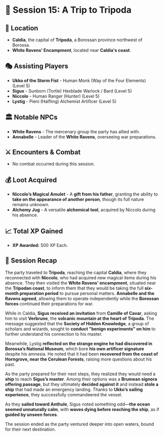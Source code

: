 # 📜 Session 15: A Trip to Tripoda

## 📍 **Location**

- **Caldia**, the capital of **Tripoda**, a Borossan province northwest of Borossa.
- **White Ravens' Encampment**, located near **Caldia's coast**.

## 🎭 **Assisting Players**

- **Ukko of the Storm Fist** - Human Monk (Way of the Four Elements) (Level 5)
- **Sigus** - Sunborn (Tortle) Hexblade Warlock / Bard (Level 5)
- **Niccolo** - Human Ranger (Hunter) (Level 5)
- **Lystig** - Pieni (Halfling) Alchemist Artificer (Level 5)

## 🏛 **Notable NPCs**

- **White Ravens** - The mercenary group the party has allied with.
- **Annabelle** - Leader of the **White Ravens**, overseeing war preparations.

## ⚔ **Encounters & Combat**

- No combat occurred during this session.

## 💰 **Loot Acquired**

- **Niccolo’s Magical Amulet** - A **gift from his father**, granting the ability to **take on the appearance of another person**, though its full nature remains unknown.
- **Alchemy Jug** - A versatile **alchemical tool**, acquired by Niccolo during his absence.

## 📈 **Total XP Gained**

- **XP Awarded:** 500 XP Each.

## 📖 **Session Recap**

The party traveled to **Tripoda**, reaching the capital **Caldia**, where they reconnected with **Niccolo**, who had acquired new magical items during his absence. They then visited the **White Ravens' encampment**, situated near the **Tripodan coast**, to inform them that they would be taking the full **six-month preparation period** to pursue personal matters. **Annabelle and the Ravens agreed**, allowing them to operate independently while the **Borossan forces** continued their preparations for war.

While in Caldia, **Sigus received an invitation** from **Camille of Cavar**, asking him to visit **Verbrune**, the **volcanic mountain at the heart of Tripoda**. The message suggested that the **Society of Hidden Knowledge**, a group of scholars and wizards, sought to **conduct "benign experiments" on him** to further understand his connection to his master.

Meanwhile, Lystig **reflected on the strange engine he had discovered in Borossa’s National Museum**, which bore **his own artificer signature** despite his amnesia. He noted that it had been **recovered from the coast of Horngrove, near the Cerulean Forests**, raising more questions about his past.

As the party prepared for their next steps, they realized they would need a **ship** to reach **Sigus’s master**. Among their options was a **Brumean signora offering passage**, but they ultimately **decided against it** and instead **stole a ship** that had made an emergency landing. Thanks to **Ukko’s sailing experience**, they successfully commandeered the vessel.

As they **sailed toward Anthule**, Sigus noted something odd—**the ocean seemed unnaturally calm**, with **waves dying before reaching the ship**, as if **guided by unseen forces**.

The session ended as the party ventured deeper into open waters, bound for their next destination.

